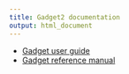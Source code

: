 ```yaml
---
title: Gadget2 documentation
output: html_document
---
```


* [Gadget user guide](/docs/userguide/)
* [Gadget reference manual](/docs/reference/)
